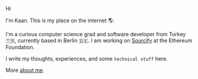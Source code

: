 Hi

I'm Kaan. This is my place on the internet 🌎.

I'm a curious computer science grad and software developer from Turkey 🇹🇷, currently based in Berlin 🇩🇪. I am working on [Sourcify](https://twitter.com/sourcifyeth) at the Ethereum Foundation.

I write my thoughts, experiences, and some `technical stuff` here.

More [about me](/about).
